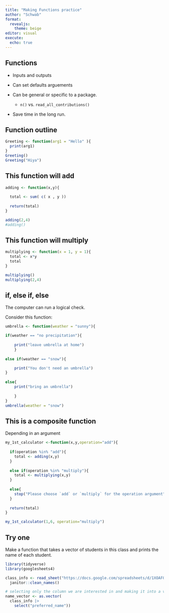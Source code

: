 ```yaml
---
title: "Making Functions practice"
author: "Schwab"
format: 
  revealjs:
    theme: beige
editor: visual
execute: 
  echo: true
---
```


## Functions

-   Inputs and outputs

-   Can set defaults arguements

-   Can be general or specific to a package.

    -   `n()` vs. `read_all_contributions()`

-   Save time in the long run.

## Function outline

```r
Greeting <- function(arg1 = "Hello" ){
  print(arg1)
}
Greeting()
Greeting("Hiya")
```

## This function will add

```r


adding <- function(x,y){
  
  total <- sum( c( x , y ))
  
  return(total)
}

adding(2,4)
#adding()

```

## This function will multiply

```r
multiplying <- function(x = 1, y = 1){
  total <- x*y
  total
}

multiplying()
multiplying(2,4)

```

## if, else if, else

The computer can run a logical check.

Consider this function:

```r
umbrella <- function(weather = "sunny"){

if(weather == "no precipitation"){
  
    print("leave umbrella at home")
    }
    
else if(weather == "snow"){

    print("You don't need an umbrella")
}
  
else{
    print("bring an umbrella")
    
    }
}
umbrella(weather = "snow")
```

## This is a composite function

Depending in an argument

```r
my_1st_calculator <-function(x,y,operation="add"){
  
  if(operation %in% "add"){
    total <- adding(x,y)
  }
  
  else if(operation %in% "multiply"){
    total <- multiplying(x,y)
  }
  
  else{
    stop("Please choose `add` or `multiply` for the operation argument")
  }
  
  return(total)
}
```

```r
my_1st_calculator(1,6, operation="multiply")
```

## Try one

Make a function that takes a vector of students in this class and prints the name of each student.

```r
library(tidyverse)
library(googlesheets4)

class_info <- read_sheet("https://docs.google.com/spreadsheets/d/1XOAFQvBcFvhKwEl5xH6l3nRJK2Wk0hWZ18S9kAZclQ0/edit?usp=sharing") |>
  janitor::clean_names()

# selecting only the column we are interested in and making it into a vector.
name_vector <- as.vector( 
  class_info |>
    select("preferred_name"))

```

<!-- ## Note on data masking -->

<!-- No masking : data\$variable -->

<!-- With masking : data \|\> filter(variable) -->

<!-- Data masking is super convenient for learning the tidyverse. -->

<!-- Not so great when making functions. -->

<!-- If using a tidyverse verb with a variable use `{{}}` around the variable. -->

<!-- [Read more](https://rlang.r-lib.org/reference/topic-data-mask.html) -->

<!-- ## Filtering a lot -->

<!-- ```{r} -->

<!-- library(tidyverse) -->

<!-- auto_filter <- function(data, variable, value){ -->

<!--   data |> -->

<!--     filter({{variable}} == value) -->

<!-- } -->

<!-- ``` -->

<!-- ```{r} -->

<!-- auto_filter(data = mtcars, variable = am, value = 0 ) -->

<!-- ``` -->

<!-- ## Classwork -->

<!-- ## Your turn -->

<!-- Make a function that outputs a scatterplot and linear regression -->

<!-- -   Call your function super grapher. -->

<!--     -   It should take an x and y variable. -->

<!--     -   It needs the data -->

<!--     -   It need a logical for the graph -->

<!-- ```{r} -->

<!-- #| echo: FALSE -->

<!-- library(tidyverse) -->

<!-- super_grapher <- function(variable1=NULL ,variable2=NULL , dat= NULL ,linear_regression = TRUE){ -->

<!--   ggplot(mapping = aes(x= {{variable1}},  y= {{variable2}}), data = dat)+ -->

<!--     geom_point() + -->

<!--     if(linear_regression == TRUE){ -->

<!--     geom_smooth(method = "lm" ) -->

<!--     } -->

<!--     else{ -->

<!--     labs(caption = "no regression required") -->

<!--     } -->

<!-- } -->

<!-- super_grapher(variable1 = mpg,variable2 = hp, dat = mtcars, linear_regression = FALSE) -->

<!-- ``` -->
